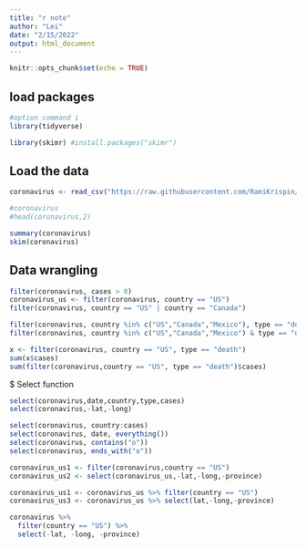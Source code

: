 ```yaml
---
title: "r note"
author: "Lei"
date: "2/15/2022"
output: html_document
---
```


```r
knitr::opts_chunk$set(echo = TRUE)
```

## load packages

```r
#option command i
library(tidyverse)

library(skimr) #install.packages("skimr")

```

## Load the data
```r
coronavirus <- read_csv("https://raw.githubusercontent.com/RamiKrispin/coronavirus/master/csv/coronavirus.csv")

#coronavirus
#head(coronavirus,2)

summary(coronavirus)
skim(coronavirus)

```

## Data wrangling
```r
filter(coronavirus, cases > 0)
coronavirus_us <- filter(coronavirus, country == "US") 
filter(coronavirus, country == "US" | country == "Canada")

filter(coronavirus, country %in% c("US","Canada","Mexico"), type == "death")
filter(coronavirus, country %in% c("US","Canada","Mexico") & type == "death")
```
```r

x <- filter(coronavirus, country == "US", type == "death") 
sum(x$cases)
sum(filter(coronavirus,country == "US", type == "death")$cases)
```
$ Select function
```r
select(coronavirus,date,country,type,cases)
select(coronavirus,-lat,-long)
```
```r
select(coronavirus, country:cases)
select(coronavirus, date, everything())
select(coronavirus, contains("o"))
select(coronavirus, ends_with("o"))
```

```r
coronavirus_us1 <- filter(coronavirus,country == "US")
coronavirus_us2 <- select(coronavirus_us,-lat,-long,-province)

coronavirus_us1 <- coronavirus_us %>% filter(country == "US")
coronavirus_us3 <- coronavirus_us %>% select(lat,-long,-province)

coronavirus %>%
  filter(country == "US") %>%
  select(-lat, -long, -province)
```


